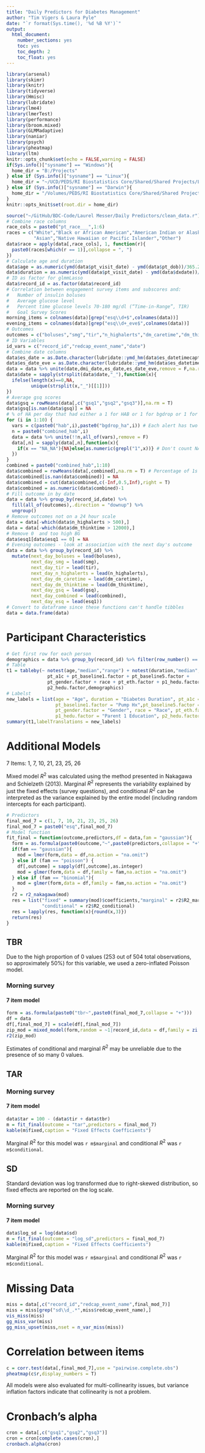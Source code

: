 ```yaml
---
title: "Daily Predictors for Diabetes Management"
author: "Tim Vigers & Laura Pyle"
date: "`r format(Sys.time(), '%d %B %Y')`"
output:
  html_document:
    number_sections: yes
    toc: yes
    toc_depth: 2
    toc_float: yes
---
```


```r
library(arsenal)
library(skimr)
library(knitr)
library(tidyverse)
library(Hmisc)
library(lubridate)
library(lme4)
library(lmerTest)
library(performance)
library(broom.mixed)
library(GLMMadaptive)
library(naniar)
library(psych)
library(pheatmap)
library(ltm)
knitr::opts_chunk$set(echo = FALSE,warning = FALSE)
if(Sys.info()["sysname"] == "Windows"){
  home_dir = "B:/Projects"
} else if (Sys.info()["sysname"] == "Linux"){
  home_dir = "~/UCD/PEDS/RI Biostatistics Core/Shared/Shared Projects/Laura/BDC/Projects"
} else if (Sys.info()["sysname"] == "Darwin"){
  home_dir = "/Volumes/PEDS/RI Biostatistics Core/Shared/Shared Projects/Laura/BDC/Projects"
}
knitr::opts_knit$set(root.dir = home_dir)
```

```r
source("~/GitHub/BDC-Code/Laurel Messer/Daily Predictors/clean_data.r")
# Combine race columns
race_cols = paste0("pt_race___",1:6)
races = c("White","Black or African American","American Indian or Alaskan Native",
          "Asian","Native Hawaiian or Pacific Islander","Other")
data$race = apply(data[,race_cols], 1, function(r){
  paste0(races[which(r == 1)],collapse = ", ")
})
# Calculate age and duration
data$age = as.numeric(ymd(data$pt_visit_date) - ymd(data$pt_dob))/365.25
data$duration = as.numeric(ymd(data$pt_visit_date) - ymd(data$dxdate))/365.25
# ID as factor for glmmLasso
data$record_id = as.factor(data$record_id)
# Correlation between engagement survey items and subscores and:
#   Number of insulin boluses
#   Average glucose level
#   Percent time glucose levels 70-180 mg/dl (“Time-in-Range”, TIR)
#   Goal Survey Scores
morning_items = colnames(data)[grep("esq\\d+$",colnames(data))]
evening_items = colnames(data)[grep("esq\\d+_eve$",colnames(data))]
# Outcomes
outcomes = c("boluses","smg","tir","n_highalerts","dm_caretime","dm_thinktime","gsq","combined")
# ID Variables
id_vars = c("record_id","redcap_event_name","date")
# Combine date columns
data$es_date = as.Date.character(lubridate::ymd_hm(data$es_datetimecapture))
data$es_date_eve = as.Date.character(lubridate::ymd_hm(data$es_datetimecapture_eve))
data = data %>% unite(date,dmi_date,es_date,es_date_eve,remove = F,na.rm = T)
data$date = sapply(strsplit(data$date,"_"),function(x){
  ifelse(length(x)==0,NA,
         unique(strsplit(x,"_")[[1]]))
})
# Average gsq scores
data$gsq = rowMeans(data[,c("gsq1","gsq2","gsq3")],na.rm = T)
data$gsq[is.nan(data$gsq)] = NA
# % of HA per day that had either a 1 for HAB or 1 for bgdrop or 1 for both
for (i in 1:10) {
  vars = c(paste0("hab",i),paste0("bgdrop_ha",i)) # Each alert has two separate columns that need to be combined
  n = paste0("combined_hab",i)
  data = data %>% unite(!!n,all_of(vars),remove = F)
  data[,n] = sapply(data[,n],function(x){
    if(x == "NA_NA"){NA}else{as.numeric(grepl("1",x))} # Don't count NAs as 1 or 0
  })
}
combined = paste0("combined_hab",1:10)
data$combined = rowMeans(data[,combined],na.rm = T) # Percentage of 1s
data$combined[is.nan(data$combined)] = NA
data$combined = cut(data$combined,c(-Inf,0.5,Inf),right = T)
data$combined = as.numeric(data$combined)-1
# Fill outcome in by date
data = data %>% group_by(record_id,date) %>%
  fill(all_of(outcomes),.direction = "downup") %>%
  ungroup()
# Remove outcomes not on a 24 hour scale
data = data[-which(data$n_highalerts > 500),]
data = data[-which(data$dm_thinktime > 12000),]
# Remove 0  and too high BG
data$esq1[data$esq1 == 0] = NA
# Evening outcomes - look at association with the next day's outcome
data = data %>% group_by(record_id) %>% 
  mutate(next_day_boluses = lead(boluses),
         next_day_smg = lead(smg),
         next_day_tir = lead(tir),
         next_day_n_highalerts = lead(n_highalerts),
         next_day_dm_caretime = lead(dm_caretime),
         next_day_dm_thinktime = lead(dm_thinktime),
         next_day_gsq = lead(gsq),
         next_day_combined = lead(combined),
         next_day_esq = lead(esq1))
# Convert to dataframe since these functions can't handle tibbles
data = data.frame(data)
```

# Participant Characteristics

```r
# Get first row for each person
demographics = data %>% group_by(record_id) %>% filter(row_number() == 1)
# Table 
t1 = tableby(~ notest(age,"median","range") + notest(duration,"median","range") + 
               pt_a1c + pt_baseline1.factor + pt_baseline5.factor + 
               pt_gender.factor + race + pt_eth.factor + p1_hedu.factor + 
               p2_hedu.factor,demographics)
# Labelst
new_labels = list(age = "Age", duration = "Diabetes Duration", pt_a1c = "Baseline HbA1c",
                  pt_baseline1.factor = "Pump Hx",pt_baseline5.factor = "CGM Hx",
                  pt_gender.factor = "Gender", race = "Race", pt_eth.factor = "Ethnicity", 
                  p1_hedu.factor = "Parent 1 Education", p2_hedu.factor = "Parent 2 Education")
summary(t1,labelTranslations = new_labels)
```

# Additional Models

7 Items: 1, 7, 10, 21, 23, 25, 26

Mixed model $R^2$ was calculated using the method presented in Nakagawa and Schielzeth (2013). Marginal $R^2$ represents the variability explained by just the fixed effects (survey questions), and conditional $R^2$ can be interpreted as the variance explained by the entire model (including random intercepts for each participant).

```r
# Predictors
final_mod_7 = c(1, 7, 10, 21, 23, 25, 26)
final_mod_7 = paste0("esq",final_mod_7)
# Model function
fit_final = function(outcome,predictors,df = data,fam = "gaussian"){
  form = as.formula(paste0(outcome,"~",paste0(predictors,collapse = "+"),"+(1|record_id)"))
  if(fam == "gaussian"){
    mod = lmer(form,data = df,na.action = "na.omit")
  } else if (fam == "poisson") {
    df[,outcome] = sapply(df[,outcome],as.integer)
    mod = glmer(form,data = df,family = fam,na.action = "na.omit")
  } else if (fam == "binomial"){
    mod = glmer(form,data = df,family = fam,na.action = "na.omit")
  }
  r2 = r2_nakagawa(mod)
  res = list("fixed" = summary(mod)$coefficients,"marginal" = r2$R2_marginal,
             "conditional" = r2$R2_conditional)
  res = lapply(res, function(x){round(x,3)})
  return(res)
}
```

## TBR

Due to the high proportion of 0 values (253 out of 504 total observations, so approximately 50%) for this variable, we used a zero-inflated Poisson model.

### Morning survey

#### 7 item model

```r
form = as.formula(paste0("tbr~",paste0(final_mod_7,collapse = "+")))
df = data
df[,final_mod_7] = scale(df[,final_mod_7])
zip_mod = mixed_model(form,random = ~1|record_id,data = df,family = zi.poisson(),zi_fixed = ~ 1)
r2(zip_mod)
```

Estimates of conditional and marginal $R^2$ may be unreliable due to the presence of so many 0 values.

## TAR

### Morning survey

#### 7 item model

```r
data$tar = 100 - (data$tir + data$tbr)
m = fit_final(outcome = "tar",predictors = final_mod_7)
kable(m$fixed,caption = "Fixed Effects Coefficients")
```

Marginal $R^2$ for this model was `r m$marginal` and conditional $R^2$ was `r m$conditional`.

## SD

Standard deviation was log transformed due to right-skewed distribution, so fixed effects are reported on the log scale.

### Morning survey

#### 7 item model

```r
data$log_sd = log(data$sd)
m = fit_final(outcome = "log_sd",predictors = final_mod_7)
kable(m$fixed,caption = "Fixed Effects Coefficients")
```

Marginal $R^2$ for this model was `r m$marginal` and conditional $R^2$ was `r m$conditional`.

# Missing Data

```r
miss = data[,c("record_id","redcap_event_name",final_mod_7)]
miss = miss[grep("sd\\d_.*",miss$redcap_event_name),]
vis_miss(miss)
gg_miss_var(miss)
gg_miss_upset(miss,nset = n_var_miss(miss))
```

# Correlation between items

```r
c = corr.test(data[,final_mod_7],use = "pairwise.complete.obs")
pheatmap(c$r,display_numbers = T)
```

All models were also evaluated for multi-collinearity issues, but variance inflation factors indicate that collinearity is not a problem.

# Cronbach's alpha

```r
cron = data[,c("gsq1","gsq2","gsq3")]
cron = cron[complete.cases(cron),]
cronbach.alpha(cron)
```
